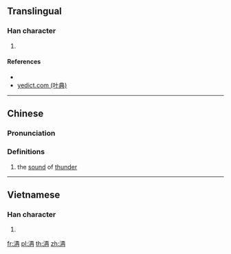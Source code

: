 {{character info/new}}
==Translingual==

===Han character===
{{Han char|rn=85|rad=水|as=06|sn=9|four=|canj=EMGB|ids=⿰氵再}}

# {{defn|Han|sort=水06}}

====References====
* {{Han ref|kx=0619.200|dkj=17355|hdz=31603.010|uh=6D05|ud=27909}}
* [http://yedict.com/htm/6D/6D05.htm yedict.com (叶典)]

----

==Chinese==
{{zh-forms}}

===Pronunciation===
{{zh-pron
|m=zài
|c=zoi3
|mc=y
|oc=y
|ma=
|cat=n
}}

===Definitions===
{{zh-hanzi}}

# the [[sound]] of [[thunder]]

----

==Vietnamese==

===Han character===
{{vi-readings|rs=水06| hanviet = tưới}}

# {{defn|lang=vi|sort=水06}}

[[fr:洅]]
[[pl:洅]]
[[th:洅]]
[[zh:洅]]